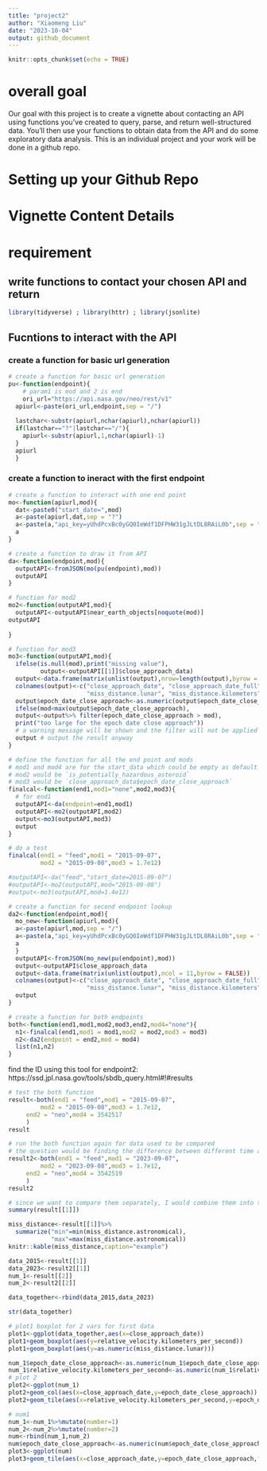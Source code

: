 ```yaml
---
title: "project2"
author: "Xiaomeng Liu"
date: "2023-10-04"
output: github_document
---
```


```r
knitr::opts_chunk$set(echo = TRUE)
```

# overall goal\

Our goal with this project is to create a vignette about contacting an API using functions you’ve created to
query, parse, and return well-structured data. You’ll then use your functions to obtain data from the API and
do some exploratory data analysis. This is an individual project and your work will be done in a github repo.

# Setting up your Github Repo


# Vignette Content Details
# requirement

## write functions to contact your chosen API and return 

```r
library(tidyverse) ; library(httr) ; library(jsonlite)
```

## Fucntions to interact with the API

### create a function for basic url generation 
```r
# create a function for basic url generation
pu<-function(endpoint){ 
    # param1 is mod and 2 is end
    ori_url="https://api.nasa.gov/neo/rest/v1"
  apiurl<-paste(ori_url,endpoint,sep = "/")
  
  lastchar<-substr(apiurl,nchar(apiurl),nchar(apiurl))
  if(lastchar=="?"|lastchar=="/"){
    apiurl<-substr(apiurl,1,nchar(apiurl)-1)
  }
  apiurl
  }
```

### create a function to ineract with the first endpoint 
```r
# create a function to interact with one end point
mo<-function(apiurl,mod){
  dat<-paste0("start_date=",mod)
  a<-paste(apiurl,dat,sep = "?")
  a<-paste(a,"api_key=yUhdPcxBc0yGQ0IeWdf1DFPHW31gJLtDL8RAiL0b",sep = "&")
  a
}
```

```r
# create a function to draw it from API
da<-function(endpoint,mod){
  outputAPI<-fromJSON(mo(pu(endpoint),mod))
  outputAPI
}
```



```r
# function for mod2
mo2<-function(outputAPI,mod){
  outputAPI<-outputAPI$near_earth_objects[noquote(mod)]
outputAPI
  
}

# function for mod3
mo3<-function(outputAPI,mod){
  ifelse(is.null(mod),print("missing value"),
         output<-outputAPI[[1]]$close_approach_data)
  output<-data.frame(matrix(unlist(output),nrow=length(output),byrow = TRUE))
  colnames(output)<-c("close_approach_date", "close_approach_date_full", "epoch_date_close_approach", "relative_velocity.kilometers_per_second","relative_velocity.kilometers_per_hour", "relative_velocity.miles_per_hour", "miss_distance.astronomical",
                      "miss_distance.lunar", "miss_distance.kilometers", "miss_distance.miles", "orbiting_body")
  output$epoch_date_close_approach<-as.numeric(output$epoch_date_close_approach)
  ifelse(mod<max(output$epoch_date_close_approach),
  output<-output%>% filter(epoch_date_close_approach > mod),
  print("too large for the epoch date close approach"))
  # a warning message will be shown and the filter will not be applied
  output # output the result anyway
}
```

```r
# define the function for all the end point and mods
# mod1 and mod4 are for the start_data which could be empty as default
# mod2 would be `is_potentially_hazardous_asteroid`
# mod3 would be `close_approach_data$epoch_date_close_approach`
finalcal<-function(end1,mod1="none",mod2,mod3){
  # for end1
  outputAPI<-da(endpoint=end1,mod1)
  outputAPI<-mo2(outputAPI,mod2)
  output<-mo3(outputAPI,mod3)
  output
}
```

```r
# do a test
finalcal(end1 = "feed",mod1 = "2015-09-07",
         mod2 = "2015-09-08",mod3 = 1.7e12)
```

```r
#outputAPI<-da("feed","start_date=2015-09-07")
#outputAPI<-mo2(outputAPI,mod="2015-09-08")
#output<-mo3(outputAPI,mod=1.4e12)
```

```r
# create a function for second endpoint lookup
da2<-function(endpoint,mod){
  mo_new<-function(apiurl,mod){
  a<-paste(apiurl,mod,sep = "/")
  a<-paste(a,"api_key=yUhdPcxBc0yGQ0IeWdf1DFPHW31gJLtDL8RAiL0b",sep = "?")
  a
  }
  outputAPI<-fromJSON(mo_new(pu(endpoint),mod))
  output<-outputAPI$close_approach_data
  output<-data.frame(matrix(unlist(output),ncol = 11,byrow = FALSE))
  colnames(output)<-c("close_approach_date", "close_approach_date_full", "epoch_date_close_approach", "relative_velocity.kilometers_per_second","relative_velocity.kilometers_per_hour", "relative_velocity.miles_per_hour", "miss_distance.astronomical",
                      "miss_distance.lunar", "miss_distance.kilometers", "miss_distance.miles", "orbiting_body")
  output
}
```

```r
# create a function for both endpoints
both<-function(end1,mod1,mod2,mod3,end2,mod4="none"){
  n1<-finalcal(end1,mod1 = mod1,mod2 = mod2,mod3 = mod3)
  n2<-da2(endpoint = end2,mod = mod4)
  list(n1,n2)
}
```

find the ID using this tool for endpoint2: https://ssd.jpl.nasa.gov/tools/sbdb_query.html#!#results

```r
# test the both function
result<-both(end1 = "feed",mod1 = "2015-09-07",
         mod2 = "2015-09-08",mod3 = 1.7e12,
     end2 = "neo",mod4 = 3542517
     )
result
```
```r
# run the both function again for data used to be compared
# the question would be finding the difference between different time and different aest
result2<-both(end1 = "feed",mod1 = "2023-09-07",
         mod2 = "2023-09-08",mod3 = 1.7e12,
     end2 = "neo",mod4 = 3542519
     )
result2
```

```r
# since we want to compare them separately, I would combine them into two tables
summary(result[[1]])
```
```r
miss_distance<-result[[1]]%>%
  summarize("min"=min(miss_distance.astronomical),
            "max"=max(miss_distance.astronomical))
knitr::kable(miss_distance,caption="example")

```

```r
data_2015<-result[[1]]
data_2023<-result2[[1]]
num_1<-result[[2]]
num_2<-result2[[2]]
```

```r
data_together<-rbind(data_2015,data_2023)
```

```r
str(data_together)
```
```r
# plot1 boxplot for 2 vars for first data
plot1<-ggplot(data_together,aes(x=close_approach_date))
plot1+geom_boxplot(aes(y=relative_velocity.kilometers_per_second))
plot1+geom_boxplot(aes(y=as.numeric(miss_distance.lunar)))
```

```r
num_1$epoch_date_close_approach<-as.numeric(num_1$epoch_date_close_approach)
num_1$relative_velocity.kilometers_per_second<-as.numeric(num_1$relative_velocity.kilometers_per_second)
# plot 2
plot2<-ggplot(num_1)
plot2+geom_col(aes(x=close_approach_date,y=epoch_date_close_approach))
plot2+geom_tile(aes(x=relative_velocity.kilometers_per_second,y=epoch_date_close_approach,fill=close_approach_date))
```


```r
# num1
num_1<-num_1%>%mutate(number=1)
num_2<-num_2%>%mutate(number=2)
num<-rbind(num_1,num_2)
num$epoch_date_close_approach<-as.numeric(num$epoch_date_close_approach)
plot3<-ggplot(num)
plot3+geom_tile(aes(x=close_approach_date,y=epoch_date_close_approach,fill=number))
```